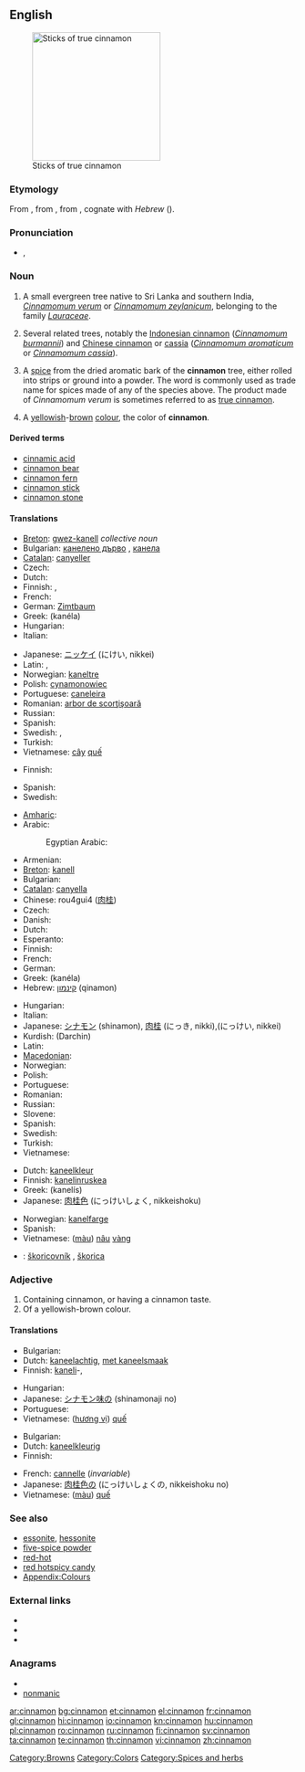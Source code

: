 {{wikipedia}}
==English==
[[Image:Canelle Cinnamomum verum Luc Viatour.jpg|thumb|225px|Sticks of true cinnamon]]

===Etymology===
From {{etyl|la|en}}, from {{etyl|grc|en}} {{term|sc=polytonic|κίνναμον||lang=grc}}, from {{etyl|phn}}, cognate with ''Hebrew'' {{Hebr|[[קנמון|קִנָּמוֹן]]}} ({{unicode|qinnāmōn}}).

===Pronunciation===
* {{a|UK}} {{IPA|/ˈsɪn.æ.mən/|/ˈsɪn.ə.mən/}}, {{SAMPA|/"sIn.{.m@n/|/"sIn.@.m@n/}}

===Noun===
{{en-noun|s|-}}

# {{countable}}  A small evergreen tree native to Sri Lanka and southern India, ''[[Cinnamomum verum]]'' or ''[[Cinnamomum zeylanicum]]'', belonging to the family ''[[Lauraceae]]''.
# Several related trees, notably the [[Indonesian cinnamon]] (''[[Cinnamomum burmannii]]'') and [[Chinese cinnamon]] or [[cassia]] (''[[Cinnamomum aromaticum]]'' or ''[[Cinnamomum cassia]]'').
# {{uncountable}} A [[spice]] from the dried aromatic bark of the '''cinnamon''' tree, either rolled into strips or ground into a powder. The word is commonly used as trade name for spices made of any of the species above. The product made of ''Cinnamomum verum'' is sometimes referred to as [[true cinnamon]].
# {{countable}} A [[yellow]]ish-[[brown]] [[color|colour]], the color of '''cinnamon'''.
#: {{color panel|8A563A}}

====Derived terms====
* [[cinnamic acid]]
* [[cinnamon bear]]
* [[cinnamon fern]]
* [[cinnamon stick]]
* [[cinnamon stone]]

====Translations====
{{trans-top|''Cinnamomum verum''}}
* [[Breton]]: [[gwez-kanell]] ''collective noun''
* Bulgarian: [[канелено дърво]] {{n}}, [[канела]] {{f}}
* [[Catalan]]: [[canyeller]] {{m}}
* Czech: {{t-|cs|skořicovník|m}}
* Dutch: {{t+|nl|kaneelboom|m}}
* Finnish: {{t-|fi|ceyloninkaneli}}, {{t-|fi|kanelipuu}}
* French: {{t+|fr|cannelier|m}}
* German: [[Zimtbaum]] {{m}}
* Greek: {{t+|el|κανέλα|f}} (kanéla)
* Hungarian: {{t-|hu|fahéjfa}}
* Italian: {{t-|it|cannella|f}}
{{trans-mid}}
* Japanese: [[ニッケイ]] (にけい, nikkei)
* Latin: {{t|la|cinnamomum|n|alt=cinnamōmum}}, {{t-|la|cinnamum|n}}
* Norwegian: [[kaneltre]] {{n}}
* Polish: [[cynamonowiec]] {{m}}
* Portuguese: [[caneleira]] {{f}}
* Romanian: [[arbor de scorţişoară]] {{m}}
* Russian: {{t-|ru|коричное дерево|n|tr=koríčnoje dérevo}}
* Spanish: {{t+|es|canelo|m}}
* Swedish: {{t|sv|äkta kanel|c}}, {{t+|sv|kanel|c}}
* Turkish: {{t+|tr|tarçın}}
* Vietnamese: [[cây]] [[quế]]
{{trans-bottom}}

{{trans-top|any of related trees in the genus ''Cinnamomum''}}
* Finnish: {{t-|fi|kanelipuu}}
{{trans-mid}}
* Spanish: {{t+|es|canelo|m}}
* Swedish: {{t+|sv|kanel|c}}
{{trans-bottom}}

{{trans-top|spice}}
* [[Amharic]]: {{tø|am|ቀረፋ|tr=qäräfa|sc=Ethi}}
* Arabic: {{t-|ar|قرفة|f|alt=قِرْفة|tr=qirfa(t)}}
*: Egyptian Arabic: {{tø|arz|قرفة|f|tr=qirfa(t)|sc=Arab|xs=Egyptian Arabic}}
* Armenian: {{t-|hy|դարչին|tr=darčin}}
* [[Breton]]: [[kanell]] {{m}}
* Bulgarian: {{t+|bg|канела|f}}
* [[Catalan]]: [[canyella]] {{f}}
* Chinese: rou4gui4 ([[肉]][[桂]])
* Czech: {{t+|cs|skořice|f}}
* Danish: {{t+|da|kanel|c}}
* Dutch: {{t+|nl|kaneel|n}}
* Esperanto: {{t-|eo|cinamo|xs=Esperanto}}
* Finnish: {{t+|fi|kaneli}}
* French: {{t+|fr|cannelle|f}}
* German: {{t+|de|Zimt|m}}
* Greek: {{t+|el|κανέλα|f}} (kanéla)
* Hebrew: [[קינמון]] (qinamon) {{m}}
{{trans-mid}}
* Hungarian: {{t+|hu|fahéj}}
* Italian: {{t-|it|cannella|f}}
* Japanese: [[シナモン]] (shinamon), [[肉桂]] (にっき, nikki),(にっけい, nikkei)
* Kurdish: {{t-|ku|دارچین|sc=ku-Arab}} (Darchin)
* Latin: {{t-|la|cinnamum|n}}
* [[Macedonian]]: {{t-|mk|цимет|m|tr=címet}}
* Norwegian: {{t-|no|kanel}}
* Polish: {{t+|pl|cynamon|m}}
* Portuguese: {{t+|pt|canela|f}}
* Romanian: {{t-|ro|scorţişoară|f}}
* Russian: {{t+|ru|корица|f|tr=korítsa}}
* Slovene: {{t+|sl|cimet|m}}
* Spanish: {{t+|es|canela|f}}
* Swedish: {{t+|sv|kanel|c}}
* Turkish: {{t+|tr|tarçın}}
* Vietnamese: {{t+|vi|quế|xs=Vietnamese}}
{{trans-bottom}}

{{trans-top|colour}}
* Dutch: [[kaneelkleur]] {{f}}
* Finnish: [[kanelinruskea]]
* Greek: {{t|el|κανελής|m}} (kanelís)
* Japanese: [[肉桂色]] (にっけいしょく, nikkeishoku)
{{trans-mid}}
* Norwegian: [[kanelfarge]] {{m}}
* Spanish: {{t|es|color canela}}
* Vietnamese: ([[màu]]) [[nâu]] [[vàng]]
{{trans-bottom}}

{{checktrans}}
* {{ttbc|Slovak}}: [[škoricovník]] {{m}}, [[škorica]] {{f}}

===Adjective===
{{en-adj|-}}

# Containing cinnamon, or having a cinnamon taste.
# Of a yellowish-brown colour.

====Translations====
{{trans-top|flavour}}
* Bulgarian: {{t|bg|канелен}}
* Dutch: [[kaneelachtig]], [[met kaneelsmaak]]
* Finnish: [[kaneli]]-, {{t|fi|kanelinmakuinen}}
{{trans-mid}}
* Hungarian: {{t-|hu|fahéjas}}
* Japanese: [[シナモン味]]の (shinamonaji no)
* Portuguese: {{t+|pt|canela|f}}
* Vietnamese: ([[hương vị]]) [[quế]]
{{trans-bottom}}

{{trans-top|colour}}
* Bulgarian: {{t|bg|канелен}}
* Dutch: [[kaneelkleurig]]
* Finnish: {{t|fi|kanelinruskea}}
{{trans-mid}}
* French: [[cannelle]] (''invariable'')
* Japanese: [[肉桂色]]の (にっけいしょくの, nikkeishoku no)
* Vietnamese: ([[màu]]) [[quế]]
{{trans-bottom}}

===See also===
* [[essonite]], [[hessonite]]
* [[five-spice powder]]
* [[red-hot]]
* [[red hotspicy candy]]
* [[Appendix:Colours]]

===External links===
* {{R:Webster 1913}}
* {{R:Century 1911}}
* {{R:OneLook}}

===Anagrams===
* {{alphagram|acimnnno}}
* [[nonmanic#English|nonmanic]]


[[Category:Browns]]
[[Category:Colors]]
[[Category:Spices and herbs]]

[[ar:cinnamon]]
[[bg:cinnamon]]
[[et:cinnamon]]
[[el:cinnamon]]
[[fr:cinnamon]]
[[gl:cinnamon]]
[[hi:cinnamon]]
[[io:cinnamon]]
[[kn:cinnamon]]
[[hu:cinnamon]]
[[pl:cinnamon]]
[[ro:cinnamon]]
[[ru:cinnamon]]
[[fi:cinnamon]]
[[sv:cinnamon]]
[[ta:cinnamon]]
[[te:cinnamon]]
[[th:cinnamon]]
[[vi:cinnamon]]
[[zh:cinnamon]]